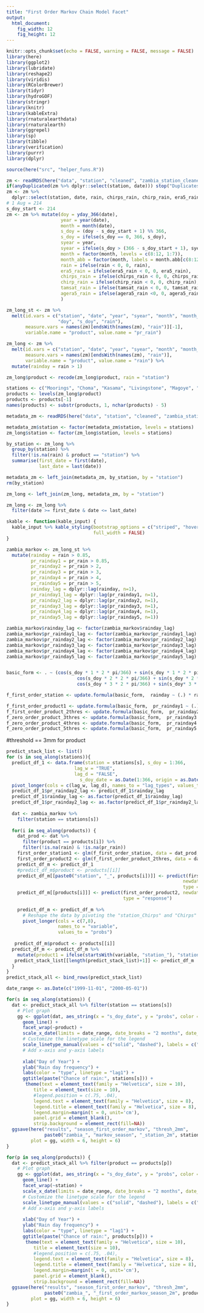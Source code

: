 ```yaml
---
title: "First Order Markov Chain Model Facet"
output: 
  html_document:
    fig_width: 12
    fig_height: 12
---
```


```r
knitr::opts_chunk$set(echo = FALSE, warning = FALSE, message = FALSE)
library(here)
library(ggplot2)
library(lubridate)
library(reshape2)
library(viridis)
library(RColorBrewer)
library(tidyr)
library(hydroGOF)
library(stringr)
library(knitr)
library(kableExtra)
library(rnaturalearthdata)
library(rnaturalearth)
library(ggrepel)
library(sp)
library(tibble)
library(verification)
library(purrr)
library(dplyr)
```

```r
source(here("src", "helper_funs.R"))

zm <- readRDS(here("data", "station", "cleaned", "zambia_station_cleaned.RDS"))
if(anyDuplicated(zm %>% dplyr::select(station, date))) stop("Duplicates found!")
zm <- zm %>% 
  dplyr::select(station, date, rain, chirps_rain, chirp_rain, era5_rain, tamsat_rain, agera5_rain)
# 1 Aug = 214
s_doy_start <- 214
zm <- zm %>% mutate(doy = yday_366(date),
                    year = year(date),
                    month = month(date),
                    s_doy = (doy - s_doy_start + 1) %% 366,
                    s_doy = ifelse(s_doy == 0, 366, s_doy),
                    syear = year,
                    syear = ifelse(s_doy > (366 - s_doy_start + 1), syear - 1, syear),
                    month = factor(month, levels = c(8:12, 1:7)),
                    month_abb = factor(month, labels = month.abb[c(8:12, 1:7)]),
                    rain = ifelse(rain < 0, 0, rain),
                    era5_rain = ifelse(era5_rain < 0, 0, era5_rain),
                    chirps_rain = ifelse(chirps_rain < 0, 0, chirps_rain), 
                    chirp_rain = ifelse(chirp_rain < 0, 0, chirp_rain), 
                    tamsat_rain = ifelse(tamsat_rain < 0, 0, tamsat_rain),
                    agera5_rain = ifelse(agera5_rain <0, 0, agera5_rain)
                    )

zm_long_st <- zm %>% 
  melt(id.vars = c("station", "date", "year", "syear", "month", "month_abb", 
                   "doy", "s_doy", "rain"),
       measure.vars = names(zm)[endsWith(names(zm), "rain")][-1],
       variable.name = "product", value.name = "pr_rain")

zm_long <- zm %>% 
  melt(id.vars = c("station", "date", "year", "syear", "month", "month_abb", "doy", "s_doy"),
       measure.vars = names(zm)[endsWith(names(zm), "rain")],
       variable.name = "product", value.name = "rain") %>%
  mutate(rainday = rain > 1)

zm_long$product <- recode(zm_long$product, rain = "station")

stations <- c("Moorings", "Choma", "Kasama", "Livingstone", "Magoye", "Mansa", "Mpika", "Chipata", "Petauke")
products <- levels(zm_long$product)
products <- products[-1]
names(products) <- substr(products, 1, nchar(products) - 5)

metadata_zm <- readRDS(here("data", "station", "cleaned", "zambia_station_metadata_cleaned.RDS"))

metadata_zm$station <- factor(metadata_zm$station, levels = stations)
zm_long$station <- factor(zm_long$station, levels = stations)

by_station <- zm_long %>%
  group_by(station) %>%
  filter(!is.na(rain) & product == "station") %>%
  summarise(first_date = first(date),
            last_date = last(date))

metadata_zm <- left_join(metadata_zm, by_station, by = "station")
rm(by_station)

zm_long <- left_join(zm_long, metadata_zm, by = "station")

zm_long <- zm_long %>% 
  filter(date >= first_date & date <= last_date)

skable <- function(kable_input) {
  kable_input %>% kable_styling(bootstrap_options = c("striped", "hover", "condensed"),
                                full_width = FALSE)
}
```


```r
zambia_markov <- zm_long_st %>%
  mutate(rainday = rain > 0.85,
         pr_rainday1 = pr_rain > 0.85,
         pr_rainday2 = pr_rain > 2,
         pr_rainday3 = pr_rain > 3,
         pr_rainday4 = pr_rain > 4,
         pr_rainday5 = pr_rain > 5,
         rainday_lag = dplyr::lag(rainday, n=1),
         pr_rainday1_lag = dplyr::lag(pr_rainday1, n=1),
         pr_rainday2_lag = dplyr::lag(pr_rainday2, n=1),
         pr_rainday3_lag = dplyr::lag(pr_rainday3, n=1),
         pr_rainday4_lag = dplyr::lag(pr_rainday4, n=1),
         pr_rainday5_lag = dplyr::lag(pr_rainday5, n=1))

zambia_markov$rainday_lag <- factor(zambia_markov$rainday_lag)
zambia_markov$pr_rainday1_lag <- factor(zambia_markov$pr_rainday1_lag)
zambia_markov$pr_rainday2_lag <- factor(zambia_markov$pr_rainday2_lag)
zambia_markov$pr_rainday3_lag <- factor(zambia_markov$pr_rainday3_lag)
zambia_markov$pr_rainday4_lag <- factor(zambia_markov$pr_rainday4_lag)
zambia_markov$pr_rainday5_lag <- factor(zambia_markov$pr_rainday5_lag)


basic_form <- . ~ (cos(s_doy * 1 * 2 * pi/366) + sin(s_doy * 1 * 2 * pi/366) +
                          cos(s_doy * 2 * 2 * pi/366) + sin(s_doy * 2 * 2 * pi/366) +
                          cos(s_doy * 3 * 2 * pi/366) + sin(s_doy* 3 * 2 * pi/366))

f_first_order_station <- update.formula(basic_form,  rainday ~ (.) * rainday_lag)

f_first_order_product1 <- update.formula(basic_form,  pr_rainday1 ~ (.) * pr_rainday1_lag)
f_first_order_product_2thres <- update.formula(basic_form,  pr_rainday2 ~ (.) * pr_rainday2_lag)
f_zero_order_product_3thres <- update.formula(basic_form,  pr_rainday3 ~ (.) * pr_rainday3_lag)
f_zero_order_product_4thres <- update.formula(basic_form,  pr_rainday4 ~ (.) * pr_rainday4_lag)
f_zero_order_product_5thres <- update.formula(basic_form,  pr_rainday5 ~ (.) * pr_rainday5_lag)

```

#threshold == 3mm for product

```r
predict_stack_list <- list()
for (s in seq_along(stations)){
  predict_df_1 <- data.frame(station = stations[s], s_doy = 1:366,
                         lag_w = "TRUE",
                         lag_d = "FALSE",
                           s_doy_date = as.Date(1:366, origin = as.Date("1999/07/31"))) %>%
  pivot_longer(cols = c(lag_w, lag_d), names_to = "lag_types", values_to = "rainday_lag")
  predict_df_1$pr_rainday2_lag <- predict_df_1$rainday_lag
  predict_df_1$rainday_lag <- as.factor(predict_df_1$rainday_lag)
  predict_df_1$pr_rainday2_lag <- as.factor(predict_df_1$pr_rainday2_lag)
  
  dat <- zambia_markov %>%
    filter(station == stations[s])
  
  for(i in seq_along(products)) {
    dat_prod <- dat %>%
      filter(product == products[i]) %>% 
      filter(!is.na(rain) & !is.na(pr_rain))
    first_order_station1 <- glm(f_first_order_station, data = dat_prod, family = binomial)
    first_order_product2 <- glm(f_first_order_product_2thres, data = dat_prod, family = binomial)
    predict_df_m <- predict_df_1 
    #predict_df_m$product <- products[[i]]
    predict_df_m[[paste0("station", "_", products[i])]] <- predict(first_order_station1, 
                                                                 newdata = predict_df_m, 
                                                                 type = "response")
    predict_df_m[[products[i]]] <- predict(first_order_product2, newdata = predict_df_m, 
                                           type = "response")
    
    predict_df_m <- predict_df_m %>%
      # Reshape the data by pivoting the "station_Chirps" and "Chirps" columns
      pivot_longer(cols = c(7,8),
                   names_to = "variable",
                   values_to = "probs") 
    
   predict_df_m$product <- products[[i]] 
  predict_df_m <- predict_df_m %>%
    mutate(product1 = ifelse(startsWith(variable, "station_"), "station_1mm", "product_2mm"))
   predict_stack_list[[length(predict_stack_list)+1]] <- predict_df_m
  }
}
predict_stack_all <- bind_rows(predict_stack_list)
```


```r
date_range <- as.Date(c("1999-11-01", "2000-05-01"))
```

```r
for(s in seq_along(stations)) {
  dat <- predict_stack_all %>% filter(station == stations[s]) 
    # Plot graph
    gg <- ggplot(dat, aes_string(x = "s_doy_date", y = "probs", color = "product1", linetype = "lag_types")) +
      geom_line() +
      facet_wrap(~product) +
      scale_x_date(limits = date_range, date_breaks = "2 months", date_labels = "%b", expand = c(0, 0)) +
      # Customize the linetype scale for the legend
      scale_linetype_manual(values = c("solid", "dashed"), labels = c("D", "W")) +
      # Add x-axis and y-axis labels
      
      xlab("Day of Year") +
      ylab("Rain day frequency") +
      labs(color = "type", linetype = "lag1") +
      ggtitle(paste("Chance of rain:", stations[s])) +
       theme(text = element_text(family = "Helvetica", size = 10),
          title = element_text(size = 10),
          #legend.position = c(.75, .04),
          legend.text = element_text(family = "Helvetica", size = 8),
          legend.title = element_text(family = "Helvetica", size = 8),
          legend.margin=margin(t = 0, unit='cm'),
          panel.grid = element_blank(),
          strip.background = element_rect(fill=NA))
  ggsave(here("results", "season_first_order_markov", "thresh_2mm", 
              paste0("zambia_", "markov_season", "_station_2m", stations[s], ".png")),
         plot = gg, width = 6, height = 6)
}
```


```r
for(p in seq_along(products)) {
  dat <- predict_stack_all %>% filter(product == products[p]) 
    # Plot graph
    gg <- ggplot(dat, aes_string(x = "s_doy_date", y = "probs", color = "product1", linetype = "lag_types")) +
      geom_line() +
      facet_wrap(~station) +
      scale_x_date(limits = date_range, date_breaks = "2 months", date_labels = "%b", expand = c(0, 0)) +
      # Customize the linetype scale for the legend
      scale_linetype_manual(values = c("solid", "dashed"), labels = c("D", "W")) +
      # Add x-axis and y-axis labels
      
      xlab("Day of Year") +
      ylab("Rain day frequency") +
      labs(color = "type", linetype = "lag1") +
      ggtitle(paste("Chance of rain:", products[p])) + 
       theme(text = element_text(family = "Helvetica", size = 10),
          title = element_text(size = 10),
          #legend.position = c(.75, .04),
          legend.text = element_text(family = "Helvetica", size = 8),
          legend.title = element_text(family = "Helvetica", size = 8),
          legend.margin=margin(t = 0, unit='cm'),
          panel.grid = element_blank(),
          strip.background = element_rect(fill=NA))
  ggsave(here("results", "season_first_order_markov", "thresh_2mm", 
              paste0("zambia_", "_first_order_markov_season_2m", products[p], ".png")),
         plot = gg, width = 6, height = 6)
}
```

